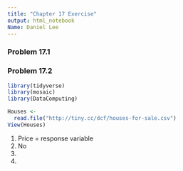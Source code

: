 ```yaml
---
title: "Chapter 17 Exercise"
output: html_notebook
Name: Daniel Lee
---
```


### Problem 17.1
  
  
  
  
### Problem 17.2
```r
library(tidyverse)
library(mosaic)
library(DataComputing)

Houses <-
  read.file("http://tiny.cc/dcf/houses-for-sale.csv")
View(Houses)

```
  1. Price = response variable
  2. No
  3. 
  4. 